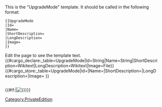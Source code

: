 <noinclude>
This is the "UpgradeMode" template.
It should be called in the following format:
<pre>
{{UpgradeMode
|Id=
|Name=
|ShortDescription=
|LongDescription=
|Image=
}}
</pre>
Edit the page to see the template text.
{{#cargo_declare:_table=UpgradeMode|Id=String|Name=String|ShortDescription=Wikitext|LongDescription=Wikitext|Image=File}}
</noinclude><includeonly>{{#cargo_store:_table=UpgradeMode|Id={{{Id|}}}|Name={{{Name|}}}|ShortDescription={{{ShortDescription|}}}|LongDescription={{{LongDescription|}}}|Image={{{Image|}}} }}
=={{{Name|}}}==
{{{ShortDescription|}}}

{{#if:{{{Image|}}}|[[File:{{{Image|}}}]]}}

{{{LongDescription|}}}
</includeonly><noinclude>[[Category:PrivateEdition]]</noinclude>